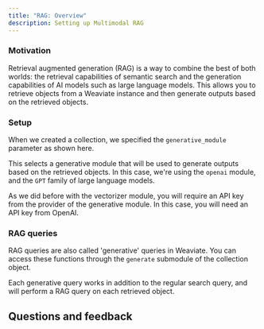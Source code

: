 ```yaml
---
title: "RAG: Overview"
description: Setting up Multimodal RAG
---
```



### <i class="fa-solid fa-chalkboard"></i> Motivation

Retrieval augmented generation (RAG) is a way to combine the best of both worlds: the retrieval capabilities of semantic search and the generation capabilities of AI models such as large language models. This allows you to retrieve objects from a Weaviate instance and then generate outputs based on the retrieved objects.

### <i class="fa-solid fa-chalkboard"></i> Setup

When we created a collection, we specified the `generative_module` parameter as shown here.

<FilteredTextBlock
  text={TSCode}
  startMarker="// Define the generative module"
  endMarker="// END generativeDefinition"
  language="ts"
/>

This selects a generative module that will be used to generate outputs based on the retrieved objects. In this case, we're using the `openai` module, and the `GPT` family of large language models.

As we did before with the vectorizer module, you will require an API key from the provider of the generative module. In this case, you will need an API key from OpenAI.

### <i class="fa-solid fa-code"></i> RAG queries

RAG queries are also called 'generative' queries in Weaviate. You can access these functions through the `generate` submodule of the collection object.

Each generative query works in addition to the regular search query, and will perform a RAG query on each retrieved object.

## Questions and feedback


<DocsFeedback/>

